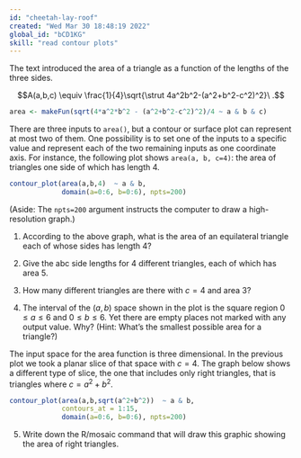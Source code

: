 ```yaml
---
id: "cheetah-lay-roof"
created: "Wed Mar 30 18:48:19 2022"
global_id: "bCD1KG"
skill: "read contour plots"
---
```


The text introduced the area of a triangle as a function of the lengths of the three sides.

$$A(a,b,c) \equiv \frac{1}{4}\sqrt{\strut 4a^2b^2-(a^2+b^2-c^2)^2}\ .$$

```r
area <- makeFun(sqrt(4*a^2*b^2 - (a^2+b^2-c^2)^2)/4 ~ a & b & c)
```

There are three inputs to `area()`, but a contour or surface plot can represent at most two of them. One possibility is to set one of the inputs to a specific value and represent each of the two remaining inputs as one coordinate axis. For instance, the following plot shows `area(a, b, c=4)`: the area of triangles one side of which has length 4.

```r
contour_plot(area(a,b,4)  ~ a & b, 
             domain(a=0:6, b=0:6), npts=200)
```
(Aside: The `npts=200` argument instructs the computer to draw a high-resolution graph.)

1. According to the above graph, what is the area of an equilateral triangle each of whose sides has length 4?

2. Give the abc side lengths for 4 different triangles, each of which has area 5. 

3. How many different triangles are there with $c=4$ and area 3? <!-- infinitely many -->

4. The interval of the $(a, b)$ space shown in the plot is  the square region $0 \leq a \leq 6$ and $0 \leq b \leq 6$. Yet there are empty places not marked with any output value. Why?  (Hint: What's the smallest possible area for a triangle?)

The input space for the area function is three dimensional. In the previous plot we took a planar slice of that space with $c=4$. The graph below shows a different type of slice, the one that includes only right triangles, that is triangles where $c=a^2 + b^2$.

```r
contour_plot(area(a,b,sqrt(a^2+b^2))  ~ a & b, 
             contours_at = 1:15,
             domain(a=0:6, b=0:6), npts=200)
```

5. Write down the R/mosaic command that will draw this graphic showing the area of right triangles.

